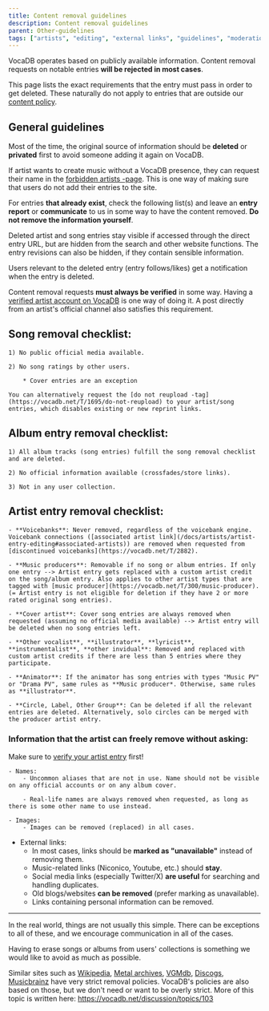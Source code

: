 ---
title: Content removal guidelines
description: Content removal guidelines
parent: Other-guidelines
tags: ["artists", "editing", "external links", "guidelines", "moderation", "songs", "tos", "user", "documentation", "vocadb"]
---

VocaDB operates based on publicly available information. Content removal requests on notable entries **will be rejected in most cases**.

This page lists the exact requirements that the entry must pass in order to get deleted. These naturally do not apply to entries that are outside our [content policy](/docs/other-guidelines/content-policy).

## General guidelines

Most of the time, the original source of information should be **deleted** or **privated** first to avoid someone adding it again on VocaDB.

If artist wants to create music without a VocaDB presence, they can request their name in the [forbidden artists -page](/docs/artists/forbidden-artists). This is one way of making sure that users do not add their entries to the site.

For entries **that already exist**, check the following list(s) and leave an **entry report** or **communicate** to us in some way to have the content removed. **Do not remove the information yourself**. 

Deleted artist and song entries stay visible if accessed through the direct entry URL, but are hidden from the search and other website functions. The entry revisions can also be hidden, if they contain sensible information.

Users relevant to the deleted entry (entry follows/likes) get a notification when the entry is deleted.

Content removal requests **must always be verified** in some way. Having a [verified artist account on VocaDB](/docs/artists/artist-verification) is one way of doing it. A post directly from an artist's official channel also satisfies this requirement.

## Song removal checklist:

    1) No public official media available.

    2) No song ratings by other users.

        * Cover entries are an exception

    You can alternatively request the [do not reupload -tag](https://vocadb.net/T/1695/do-not-reupload) to your artist/song entries, which disables existing or new reprint links.
    
## Album entry removal checklist:

    1) All album tracks (song entries) fulfill the song removal checklist and are deleted.
    
    2) No official information available (crossfades/store links).

    3) Not in any user collection.

## Artist entry removal checklist:

    - **Voicebanks**: Never removed, regardless of the voicebank engine. Voicebank connections ([associated artist link](/docs/artists/artist-entry-editing#associated-artists)) are removed when requested from [discontinued voicebanks](https://vocadb.net/T/2882).

    - **Music producers**: Removable if no song or album entries. If only one entry --> Artist entry gets replaced with a custom artist credit on the song/album entry. Also applies to other artist types that are tagged with [music producer](https://vocadb.net/T/300/music-producer). (= Artist entry is not eligible for deletion if they have 2 or more rated original song entries).

    - **Cover artist**: Cover song entries are always removed when requested (assuming no official media available) --> Artist entry will be deleted when no song entries left.

    - **Other vocalist**, **illustrator**, **lyricist**, **instrumentalist**, **other invidual**: Removed and replaced with custom artist credits if there are less than 5 entries where they participate.
    
    - **Animator**: If the animator has song entries with types "Music PV" or "Drama PV", same rules as **Music producer*. Otherwise, same rules as **illustrator**.

    - **Circle, Label, Other Group**: Can be deleted if all the relevant entries are deleted. Alternatively, solo circles can be merged with the producer artist entry.

### Information that the **artist** can freely remove without asking:

Make sure to [verify your artist entry](/docs/artists/artist-verification) first!

    - Names:
        - Uncommon aliases that are not in use. Name should not be visible on any official accounts or on any album cover.

        - Real-life names are always removed when requested, as long as there is some other name to use instead.

    - Images:
        - Images can be removed (replaced) in all cases.

   - External links:
        - In most cases, links should be **marked as "unavailable"** instead of removing them.
        - Music-related links (Niconico, Youtube, etc.) should **stay**.
        - Social media links (especially Twitter/X) **are useful** for searching and handling duplicates.
        - Old blogs/websites **can be removed** (prefer marking as unavailable).
        - Links containing personal information can be removed.

----

In the real world, things are not usually this simple. There can be exceptions to all of these, and we encourage communication in all of the cases.

Having to erase songs or albums from users' collections is something we would like to avoid as much as possible.

Similar sites such as [Wikipedia](https://www.wikipedia.org/), [Metal archives](https://www.metal-archives.com/), [VGMdb](https://vgmdb.net/), [Discogs](https://www.discogs.com/), [Musicbrainz](https://musicbrainz.org/) have very strict removal policies. VocaDB's policies are also based on those, but we don't need or want to be overly strict. More of this topic is written here: https://vocadb.net/discussion/topics/103 